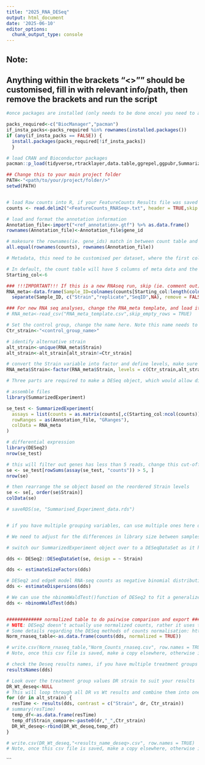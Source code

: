 ```yaml
---
title: "2025_RNA_DESeq"
output: html_document
date: '2025-06-10'
editor_options: 
  chunk_output_type: console
---
```


## Note:
## Anything within the brackets "<>"" should be customised, fill in with relevant info/path, then remove the brackets and run the script 

```r
#once packages are installed (only needs to be done once) you need to activate the libraries each session

packs_required<-c("BiocManager","pacman")
if_insta_packs<-packs_required %in% rownames(installed.packages())
if (any(if_insta_packs == FALSE)) {
  install.packages(packs_required[!if_insta_packs])
  }

# load CRAN and Bioconductor packages
pacman::p_load(tidyverse,rtracklayer,data.table,ggrepel,ggpubr,SummarizedExperiment,DESeq2,viridis,RColorBrewer,ggupset,ggtext,ggExtra,rstatix,patchwork,ggh4x,UpSetR)

```

```r
## Change this to your main project folder
PATH<-"<path/to/your/project/folder/>"
setwd(PATH) 


# load Raw counts into R, if your FeatureCounts Results file was saved in a different name, change it accordingly
counts <- read.delim2("<FeatureCounts_RNASeq>.txt", header = TRUE,skip = 1, row.names = 1 )

# load and format the annotation information
Annotation_file<-import("<ref_annotation>.gtf") %>% as.data.frame()
rownames(Annotation_file)<-Annotation_file$gene_id

# makesure the rownames(ie. gene_ids) match in between count table and annotation file, only proceed if the following command has an outcome of TURE
all.equal(rownames(counts), rownames(Annotation_file))

# Metadata, this need to be customised per dataset, where the first column matches names of the alignment files (i.e. the bam files), and additional column(s) for grouping information or treatment etc.

# In default, the count table will have 5 columns of meta data and the remaining being raw read counts that each sample has an individual column. So the starting column for counts is typically 6, if your count table is different, change the number here:
Starting_col<-6

### !!!IMPORTANT!!! If this is a new RNAseq run, skip (ie. comment out) the next 2 lines (add # in front of both lines) and load you own meta data instead
RNA_meta<-data.frame(Sample_ID=colnames(counts[Starting_col:length(colnames(counts))])) %>% 
  separate(Sample_ID, c("Strain","replicate","SeqID",NA), remove = FALSE)

### For new RNA seq analyses, change the RNA_meta template, and load it here (remove # in the following line to execute it). See the Data_analyses_on_Server_ReadMe file for instructions on how to construct the metadata file.
# RNA_meta<-read_csv("RNA_meta_template.csv",skip_empty_rows = TRUE)

# Set the control group, change the name here. Note this name needs to match one of the values from the Strain column in the RNA_meta file
Ctr_strain<-"<control_group_name>" 

# identify alternative strain
alt_strain<-unique(RNA_meta$Strain)
alt_strain<-alt_strain[alt_strain!=Ctr_strain]

# convert the Strain variable into factor and define levels, make sure the control group goes first
RNA_meta$Strain<-factor(RNA_meta$Strain, levels = c(Ctr_strain,alt_strain))


```


```r

# Three parts are required to make a DESeq object, which would allow differential expression: count table, annotation info, and metadata

# assemble files
library(SummarizedExperiment)

se_test <- SummarizedExperiment(
  assays = list(counts = as.matrix(counts[,c(Starting_col:ncol(counts))])),
  rowRanges = as(Annotation_file, "GRanges"),
  colData = RNA_meta
)

```

```r

# differential expression
library(DESeq2)
nrow(se_test)

# this will filter out genes has less than 5 reads, change this cut-off according to your results
se <- se_test[rowSums(assay(se_test, "counts")) > 5, ]
nrow(se)

# then rearrange the se object based on the reordered Strain levels
se <- se[, order(se$Strain)]
colData(se)

# saveRDS(se, "Summarised_Experiment_data.rds")


# if you have multiple grouping variables, can use multiple ones here design= ~group + treatment

# We need to adjust for the differences in library size between samples, to avoid drawing incorrect conclusions. The way this is typically done for RNA-seq data can be described as a two-step procedure. First, we estimate size factors - sample-specific correction factors such that if the raw counts were to be divided by these factors, the resulting values would be more comparable across samples. Next, these size factors are incorporated into the statistical analysis of the data. 

# switch our SummarizedExperiment object over to a DESeqDataSet as it has the internal structure to store these size factors. We also need to tell it our main experiment design, which is Strain

dds <- DESeq2::DESeqDataSet(se, design = ~ Strain) 

dds <- estimateSizeFactors(dds)

# DESeq2 and edgeR model RNA-seq counts as negative binomial distribution to account for a limited number of replicates per group, a mean-variance dependency and a skewed count distribution.
dds <- estimateDispersions(dds)

# We can use the nbinomWaldTest()function of DESeq2 to fit a generalized linear model (GLM) and compute log2 fold changes (synonymous with “GLM coefficients”, “beta coefficients” or “effect size”) corresponding to the variables of the design matrix. The design matrix is directly related to the design formula and automatically derived from it. 
dds <- nbinomWaldTest(dds)


############# normalized table to do pairwise comparison and export ############# 
# NOTE: DESeq2 doesn’t actually use normalized counts, rather it uses the raw counts and models the normalization inside the Generalized Linear Model (GLM). These normalized counts will be useful for downstream visualization of results, but cannot be used as input to DESeq2 or any other tools that peform differential expression analysis which use the negative binomial model.
# Some details regarding the DESeq methods of counts normalisation: https://hbctraining.github.io/DGE_workshop/lessons/02_DGE_count_normalization.html
Norm_rnaseq_table<-as.data.frame(counts(dds, normalized = TRUE))

# write.csv(Norm_rnaseq_table,"Norm_Counts_rnaseq.csv", row.names = TRUE)
# Note, once this csv file is saved, make a copy elsewhere, otherwise it would be replaced next time when you run the code.
```


```r
# check the Deseq results names, if you have multiple treatment groups (eg. multiple DR strains), there should be results for each of them with the control group (eg. Wt)
resultsNames(dds)

# Look over the treatment group values DR strain to suit your results
DR_Wt_deseq<-NULL
# This will loop through all DR vs Wt results and combine them into one table
for (dr in alt_strain) {
  resTime <- results(dds, contrast = c("Strain", dr, Ctr_strain)) 
# summary(resTime)
  temp_df<-as.data.frame(resTime)
  temp_df$Strain_compare<-paste0(dr,"_",Ctr_strain)
  DR_Wt_deseq<-rbind(DR_Wt_deseq,temp_df)
}

# write.csv(DR_Wt_deseq,"<results_name_deseq>.csv", row.names = TRUE)
# Note, once this csv file is saved, make a copy elsewhere, otherwise it would be replaced next time when you run the code.

```
```